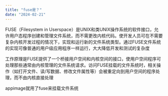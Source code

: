 ```yaml
---
title: "fuse是？"
date: "2024-02-21"
---
```


FUSE（Filesystem in Userspace）是UNIX和类UNIX操作系统的软件接口，允许用户态程序创建和管理文件系统，而不需更改内核代码。使开发人员可在不需要复杂内核开发过程的情况下，实现和运行新的文件系统类型。通过FUSE文件系统的实现可像普通的用户级应用程序一样运行，大大降低开发和测试的复杂度

工作原理是FUSE提供了一个桥接用户空间和内核空间的接口，使用户空间程序可处理那些通常由内核管理的文件系统请求。访问FUSE挂载的文件系统时，相关操作（如打开文件、读/写数据、修改文件属性等）会被重定向到用户空间的程序处理，而不由内核直接处理

appimage就用了fuse来挂载文件系统
